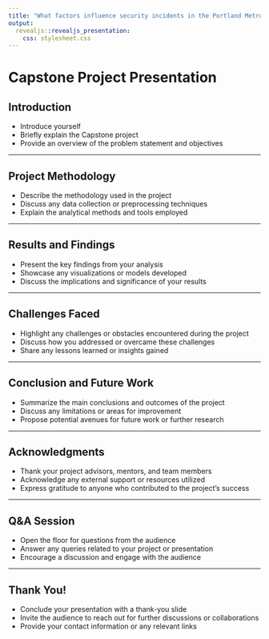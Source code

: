 ```yaml
---
title: "What factors influence security incidents in the Portland Metro Area Public Transit System?"
output:
  revealjs::revealjs_presentation:
    css: stylesheet.css
---
```


# Capstone Project Presentation

## Introduction

-   Introduce yourself
-   Briefly explain the Capstone project
-   Provide an overview of the problem statement and objectives

------------------------------------------------------------------------

## Project Methodology

-   Describe the methodology used in the project
-   Discuss any data collection or preprocessing techniques
-   Explain the analytical methods and tools employed

------------------------------------------------------------------------

## Results and Findings

-   Present the key findings from your analysis
-   Showcase any visualizations or models developed
-   Discuss the implications and significance of your results

------------------------------------------------------------------------

## Challenges Faced

-   Highlight any challenges or obstacles encountered during the project
-   Discuss how you addressed or overcame these challenges
-   Share any lessons learned or insights gained

------------------------------------------------------------------------

## Conclusion and Future Work

-   Summarize the main conclusions and outcomes of the project
-   Discuss any limitations or areas for improvement
-   Propose potential avenues for future work or further research

------------------------------------------------------------------------

## Acknowledgments

-   Thank your project advisors, mentors, and team members
-   Acknowledge any external support or resources utilized
-   Express gratitude to anyone who contributed to the project's success

------------------------------------------------------------------------

## Q&A Session

-   Open the floor for questions from the audience
-   Answer any queries related to your project or presentation
-   Encourage a discussion and engage with the audience

------------------------------------------------------------------------

## Thank You!

-   Conclude your presentation with a thank-you slide
-   Invite the audience to reach out for further discussions or collaborations
-   Provide your contact information or any relevant links
